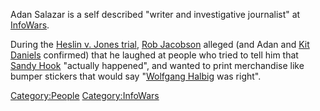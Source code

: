 {{Stub}}

Adan Salazar is a self described "writer and investigative journalist" at [[InfoWars]].

During the [[Texas Sandy Hook Lawsuit (Heslin v. Jones)|Heslin v. Jones trial]], [[Rob Jacobson]] alleged (and Adan and [[Kit Daniels]] confirmed) that he laughed at people who tried to tell him that [[Sandy Hook]] "actually happened", and wanted to print merchandise like bumper stickers that would say "[[Wolfgang Halbig]] was right".

[[Category:People]]
[[Category:InfoWars]]
